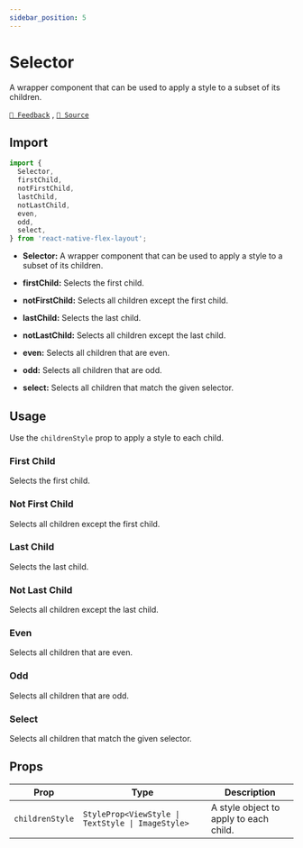 ```yaml
---
sidebar_position: 5
---
```


# Selector

A wrapper component that can be used to apply a style to a subset of its children.

[`💬 Feedback`](https://github.com/yamankatby/react-native-flex-layout/labels/selector) , [`🌱 Source`](https://github.com/yamankatby/react-native-flex-layout/blob/main/src/Selector.tsx)

## Import

```js
import {
  Selector,
  firstChild,
  notFirstChild,
  lastChild,
  notLastChild,
  even,
  odd,
  select,
} from 'react-native-flex-layout';
```

- **Selector:** A wrapper component that can be used to apply a style to a subset of its children.

- **firstChild:** Selects the first child.
- **notFirstChild:** Selects all children except the first child.
- **lastChild:** Selects the last child.
- **notLastChild:** Selects all children except the last child.
- **even:** Selects all children that are even.
- **odd:** Selects all children that are odd.
- **select:** Selects all children that match the given selector.

## Usage

Use the `childrenStyle` prop to apply a style to each child.

### First Child

Selects the first child.

### Not First Child

Selects all children except the first child.

### Last Child

Selects the last child.

### Not Last Child

Selects all children except the last child.

### Even

Selects all children that are even.

### Odd

Selects all children that are odd.

### Select

Selects all children that match the given selector.

## Props

| Prop            | Type                                              | Description                            |
| --------------- | ------------------------------------------------- | -------------------------------------- |
| `childrenStyle` | `StyleProp<ViewStyle \| TextStyle \| ImageStyle>` | A style object to apply to each child. |
